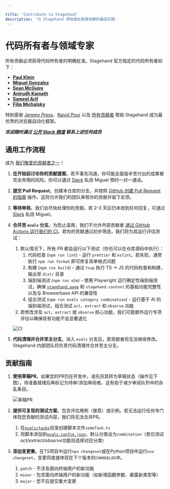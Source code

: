 ```yaml
---

title: 'Contribute to Stagehand'
description: '为 Stagehand 项目做出有效贡献的最佳实践'
---
```


# 代码所有者与领域专家

所有贡献必须获得代码所有者的明确批准。Stagehand 官方指定的代码所有者如下：

- [**Paul Klein**](https://github.com/pkiv)
- [**Miguel Gonzalez**](https://github.com/miguelg719)
- [**Sean McGuire**](https://github.com/seanmcguire12)
- [**Anirudh Kamath**](https://github.com/kamath)
- [**Sameel Arif**](https://github.com/sameelarif)
- [**Filip Michalsky**](https://github.com/filip-michalsky)

特别感谢 [Jeremy Press](https://github.com/jeremypress)、[Navid Pour](https://github.com/navidkpr) 以及 [所有贡献者](https://github.com/browserbase/stagehand/graphs/contributors) 帮助 Stagehand 成为最优秀的浏览器自动化框架。

***欢迎随时通过 [公开 Slack 频道](https://join.slack.com/t/stagehand-dev/shared_invite/zt-38khc8iv5-T2acb50_0OILUaX7lxeBOg) 联系上述任何成员***

## 通用工作流程

成为 [我们敬爱的贡献者之一](https://github.com/browserbase/stagehand/graphs/contributors)！

1. **在开始前讨论你的贡献提案**。若不事先沟通，你可能会面临辛苦付出的成果被完全弃用的风险。你可以通过 [Slack](https://stagehand.dev/slack) 私信 Miguel 预约一对一通话。
2. **提交 Pull Request**。创建本仓库的分支，并按照 [GitHub 创建 Pull Request 的指南](https://docs.github.com/en/pull-requests/collaborating-with-pull-requests/proposing-changes-to-your-work-with-pull-requests/creating-a-pull-request-from-a-fork) 操作。这将允许我们的团队审核你的贡献并留下反馈。
3. **等待审核**。我们会尽快处理你的贡献。若 2-3 天后仍未收到任何回复，可通过 [Slack](https://stagehand.dev/slack) 私信 Miguel。
4. **合并至 `evals` 分支**。为防止滥用，我们不允许外部贡献者 [通过 GitHub Actions 运行我们的 CI](https://github.com/browserbase/stagehand/blob/main/.github/workflows/ci.yml)。若你的贡献通过初步筛选，我们将为其运行评估测试：
    1. 默认情况下，所有 PR 都会运行以下测试（你也可以在仓库源码中执行）：
        1. 代码检查 (`npm run lint`) - 运行 `prettier` 和 `eslint`。若失败，通常执行 `npm run format` 即可修复简单格式问题
        2. 构建 (`npm run build`) - 通过 `tsup` 执行 TS → JS 的代码检查和构建，输出至 `dist/` 目录
        3. 端到端测试 (`npm run e2e`) - 使用 Playwright 运行确定性端到端测试，确保 [`stagehand.page`](http://stagehand.page) 和 `stagehand.context` 的基础功能完整性以及与 Browserbase API 的兼容性
        4. 组合测试 (`npm run evals category combination`) - 运行基于 AI 的端到端测试，组合测试 `act`、`extract` 和 `observe` 功能
    2. 若修改涉及 `act`、`extract` 或 `observe` 核心功能，我们可能额外运行专项评估以确保现有功能不会显著退化
    
    ![CI](/images/CI.png)
    
5. **代码清理并合并至主分支**。进入 `evals` 分支后，原贡献者将无法继续修改。Stagehand 内部团队将负责代码清理并合并至主分支。

## 贡献指南

1. **使用草稿PR**。如果您的PR仍在开发中，请先将其转为草稿状态（操作见下图），待准备就绪后再标记为待审/添加审阅者。这有助于减少审阅队列中的杂乱条目。
    
    ![草稿PR](/images/pr_draft.png)
    
2. **提供可复现的测试方案**。包含评估用例（推荐）或示例。若无法运行任何专门体现您贡献的测试内容，我们将无法合并PR。
    1. 在[`evals/tasks`](https://github.com/browserbase/stagehand/tree/main/evals/tasks)目录创建脚本文件`someTask.ts`
    2. 将脚本添加到[`evals.config.json`](https://github.com/browserbase/stagehand/blob/main/evals/evals.config.json)，默认分类设为`combination`（若仅测试*act/extract/observe*功能则选择对应分类）
3. **添加变更集**。在TS项目中运行`npx changeset`或在Python项目中运行`uvx changeset`，变更将直接体现在下个版本的`CHANGELOG`中。
    1. `patch` - 不涉及面向终端用户的新功能
    2. `minor` - 包含面向终端用户的新功能（如新增函数参数、暴露新类型等）
    3. `major` - 您不应提交重大变更